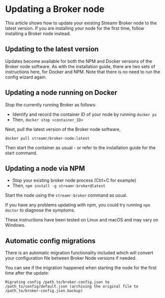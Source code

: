 

# Updating a Broker node

This article shows how to update your existing Streamr Broker node to the latest version. If you are installing your node for the first time, follow <Link to={docsLinks.installingABrokerNode}>installing a Broker node</Link> instead.

## Updating to the latest version

Updates become available for both the NPM and Docker versions of the Broker node software. As with the installation guide, there are two sets of instructions here, for Docker and NPM. Note that there is no need to run the config wizard again.

## Updating a node running on Docker

Stop the currently running Broker as follows:

-   Identify and record the container ID of your node by running `docker ps`
-   Then, `docker stop <container_ID>`

Next, pull the latest version of the Broker node software,

```
docker pull streamr/broker-node:latest
```

Then start the container as usual - or refer to the <Link to={docsLinks.installingABrokerNode}>installation guide</Link> for the start command.

## Updating a node via NPM

-   Stop your existing broker node process (Ctrl+C for example)
-   Then, `npm install -g streamr-broker@latest`

Start the node using the `streamr-broker` command as usual.

If you have any problems updating with npm, you could try running `npm doctor` to diagnose the symptoms.

These instructions have been tested on Linux and macOS and may vary on Windows.

## Automatic config migrations

There is an automatic migration functionality included which will convert your configuration file between Broker Node versions if needed.

You can see if the migration happened when starting the node for the first time after the update:

```
Migrating config /path_to/broker-config.json to /path_to/config/default.json (archiving the original file to /path_to/broker-config.json.backup)
```
